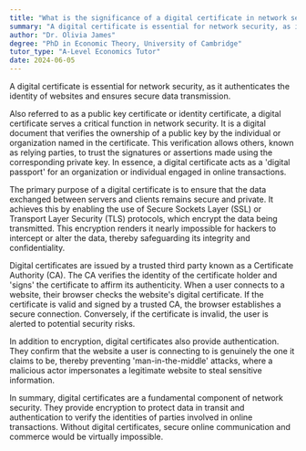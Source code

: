 ```yaml
---
title: "What is the significance of a digital certificate in network security?"
summary: "A digital certificate is essential for network security, as it verifies website identities and facilitates secure data transmission."
author: "Dr. Olivia James"
degree: "PhD in Economic Theory, University of Cambridge"
tutor_type: "A-Level Economics Tutor"
date: 2024-06-05
---
```


A digital certificate is essential for network security, as it authenticates the identity of websites and ensures secure data transmission.

Also referred to as a public key certificate or identity certificate, a digital certificate serves a critical function in network security. It is a digital document that verifies the ownership of a public key by the individual or organization named in the certificate. This verification allows others, known as relying parties, to trust the signatures or assertions made using the corresponding private key. In essence, a digital certificate acts as a 'digital passport' for an organization or individual engaged in online transactions.

The primary purpose of a digital certificate is to ensure that the data exchanged between servers and clients remains secure and private. It achieves this by enabling the use of Secure Sockets Layer (SSL) or Transport Layer Security (TLS) protocols, which encrypt the data being transmitted. This encryption renders it nearly impossible for hackers to intercept or alter the data, thereby safeguarding its integrity and confidentiality.

Digital certificates are issued by a trusted third party known as a Certificate Authority (CA). The CA verifies the identity of the certificate holder and 'signs' the certificate to affirm its authenticity. When a user connects to a website, their browser checks the website's digital certificate. If the certificate is valid and signed by a trusted CA, the browser establishes a secure connection. Conversely, if the certificate is invalid, the user is alerted to potential security risks.

In addition to encryption, digital certificates also provide authentication. They confirm that the website a user is connecting to is genuinely the one it claims to be, thereby preventing 'man-in-the-middle' attacks, where a malicious actor impersonates a legitimate website to steal sensitive information.

In summary, digital certificates are a fundamental component of network security. They provide encryption to protect data in transit and authentication to verify the identities of parties involved in online transactions. Without digital certificates, secure online communication and commerce would be virtually impossible.
    
